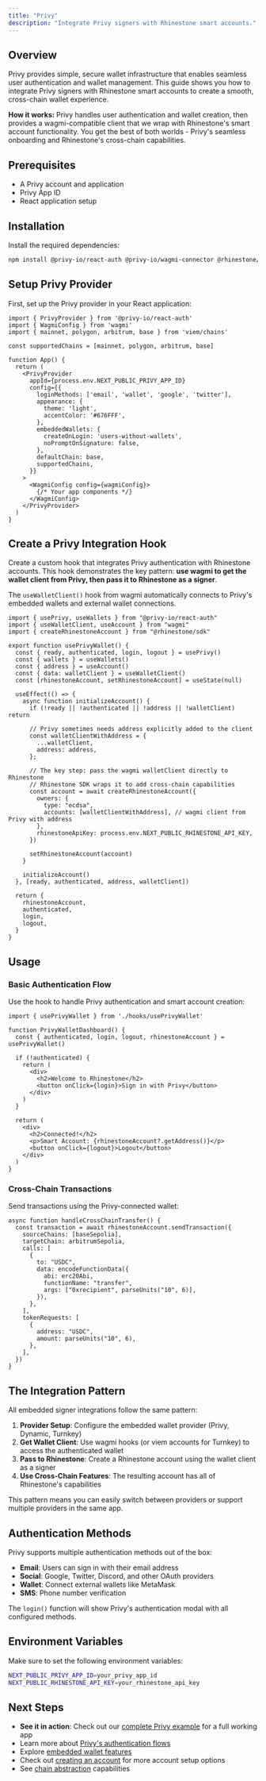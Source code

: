 ```yaml
---
title: "Privy"
description: "Integrate Privy signers with Rhinestone smart accounts."
---
```


## Overview

Privy provides simple, secure wallet infrastructure that enables seamless user authentication and wallet management. This guide shows you how to integrate Privy signers with Rhinestone smart accounts to create a smooth, cross-chain wallet experience.

**How it works:** Privy handles user authentication and wallet creation, then provides a wagmi-compatible client that we wrap with Rhinestone's smart account functionality. You get the best of both worlds - Privy's seamless onboarding and Rhinestone's cross-chain capabilities.

## Prerequisites

- A Privy account and application
- Privy App ID
- React application setup

## Installation

Install the required dependencies:

```bash
npm install @privy-io/react-auth @privy-io/wagmi-connector @rhinestone/sdk viem wagmi
```

## Setup Privy Provider

First, set up the Privy provider in your React application:

```tsx
import { PrivyProvider } from '@privy-io/react-auth'
import { WagmiConfig } from 'wagmi'
import { mainnet, polygon, arbitrum, base } from 'viem/chains'

const supportedChains = [mainnet, polygon, arbitrum, base]

function App() {
  return (
    <PrivyProvider
      appId={process.env.NEXT_PUBLIC_PRIVY_APP_ID}
      config={{
        loginMethods: ['email', 'wallet', 'google', 'twitter'],
        appearance: {
          theme: 'light',
          accentColor: '#676FFF',
        },
        embeddedWallets: {
          createOnLogin: 'users-without-wallets',
          noPromptOnSignature: false,
        },
        defaultChain: base,
        supportedChains,
      }}
    >
      <WagmiConfig config={wagmiConfig}>
        {/* Your app components */}
      </WagmiConfig>
    </PrivyProvider>
  )
}
```

## Create a Privy Integration Hook

Create a custom hook that integrates Privy authentication with Rhinestone accounts. This hook demonstrates the key pattern: **use wagmi to get the wallet client from Privy, then pass it to Rhinestone as a signer**.

<Note>The `useWalletClient()` hook from wagmi automatically connects to Privy's embedded wallets and external wallet connections.</Note>

```tsx
import { usePrivy, useWallets } from "@privy-io/react-auth"
import { useWalletClient, useAccount } from "wagmi"
import { createRhinestoneAccount } from "@rhinestone/sdk"

export function usePrivyWallet() {
  const { ready, authenticated, login, logout } = usePrivy()
  const { wallets } = useWallets()
  const { address } = useAccount()
  const { data: walletClient } = useWalletClient()
  const [rhinestoneAccount, setRhinestoneAccount] = useState(null)

  useEffect(() => {
    async function initializeAccount() {
      if (!ready || !authenticated || !address || !walletClient) return

      // Privy sometimes needs address explicitly added to the client
      const walletClientWithAddress = {
        ...walletClient,
        address: address,
      };

      // The key step: pass the wagmi walletClient directly to Rhinestone
      // Rhinestone SDK wraps it to add cross-chain capabilities
      const account = await createRhinestoneAccount({
        owners: {
          type: "ecdsa",
          accounts: [walletClientWithAddress], // wagmi client from Privy with address
        },
        rhinestoneApiKey: process.env.NEXT_PUBLIC_RHINESTONE_API_KEY,
      })

      setRhinestoneAccount(account)
    }

    initializeAccount()
  }, [ready, authenticated, address, walletClient])

  return {
    rhinestoneAccount,
    authenticated,
    login,
    logout,
  }
}
```

## Usage

### Basic Authentication Flow

Use the hook to handle Privy authentication and smart account creation:

```tsx {4-6}
import { usePrivyWallet } from './hooks/usePrivyWallet'

function PrivyWalletDashboard() {
  const { authenticated, login, logout, rhinestoneAccount } = usePrivyWallet()

  if (!authenticated) {
    return (
      <div>
        <h2>Welcome to Rhinestone</h2>
        <button onClick={login}>Sign in with Privy</button>
      </div>
    )
  }

  return (
    <div>
      <h2>Connected!</h2>
      <p>Smart Account: {rhinestoneAccount?.getAddress()}</p>
      <button onClick={logout}>Logout</button>
    </div>
  )
}
```

### Cross-Chain Transactions

Send transactions using the Privy-connected wallet:

```tsx {2-14}
async function handleCrossChainTransfer() {
  const transaction = await rhinestoneAccount.sendTransaction({
    sourceChains: [baseSepolia],
    targetChain: arbitrumSepolia,
    calls: [
      {
        to: "USDC",
        data: encodeFunctionData({
          abi: erc20Abi,
          functionName: "transfer",
          args: ["0xrecipient", parseUnits("10", 6)],
        }),
      },
    ],
    tokenRequests: [
      {
        address: "USDC",
        amount: parseUnits("10", 6),
      },
    ],
  })
}
```

## The Integration Pattern

All embedded signer integrations follow the same pattern:

1. **Provider Setup**: Configure the embedded wallet provider (Privy, Dynamic, Turnkey)
2. **Get Wallet Client**: Use wagmi hooks (or viem accounts for Turnkey) to access the authenticated wallet
3. **Pass to Rhinestone**: Create a Rhinestone account using the wallet client as a signer
4. **Use Cross-Chain Features**: The resulting account has all of Rhinestone's capabilities

This pattern means you can easily switch between providers or support multiple providers in the same app.

## Authentication Methods

Privy supports multiple authentication methods out of the box:

- **Email**: Users can sign in with their email address
- **Social**: Google, Twitter, Discord, and other OAuth providers  
- **Wallet**: Connect external wallets like MetaMask
- **SMS**: Phone number verification

The `login()` function will show Privy's authentication modal with all configured methods.

## Environment Variables

Make sure to set the following environment variables:

```bash
NEXT_PUBLIC_PRIVY_APP_ID=your_privy_app_id
NEXT_PUBLIC_RHINESTONE_API_KEY=your_rhinestone_api_key
```

## Next Steps

- **See it in action**: Check out our [complete Privy example](https://github.com/rhinestonewtf/e2e-examples/tree/main/privy) for a full working app
- Learn more about [Privy's authentication flows](https://docs.privy.io/) 
- Explore [embedded wallet features](https://docs.privy.io/guide/frontend/embedded/overview)
- Check out [creating an account](../create-account) for more account setup options
- See [chain abstraction](../../use-cases/chain-abstraction/unified-balance) capabilities